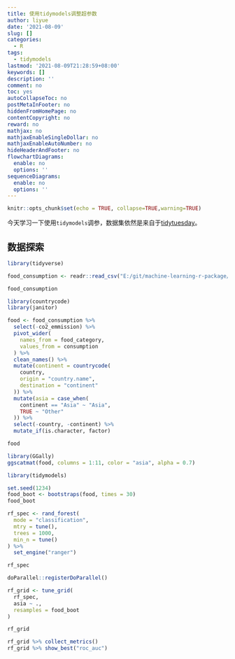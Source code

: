 ```yaml
---
title: 使用tidymodels调整超参数
author: liyue
date: '2021-08-09'
slug: []
categories:
  - R
tags:
  - tidymodels
lastmod: '2021-08-09T21:28:59+08:00'
keywords: []
description: ''
comment: no
toc: yes
autoCollapseToc: no
postMetaInFooter: no
hiddenFromHomePage: no
contentCopyright: no
reward: no
mathjax: no
mathjaxEnableSingleDollar: no
mathjaxEnableAutoNumber: no
hideHeaderAndFooter: no
flowchartDiagrams:
  enable: no
  options: ''
sequenceDiagrams:
  enable: no
  options: ''
---
```


```r
knitr::opts_chunk$set(echo = TRUE, collapse=TRUE,warning=TRUE)
```

今天学习一下使用`tidymodels`调参，数据集依然是来自于[tidytuesday](https://github.com/rfordatascience/tidytuesday)。

## 数据探索

```r
library(tidyverse)

food_consumption <- readr::read_csv("E:/git/machine-learning-r-package/datasets/tidytuesday/data/2020/2020-02-18/food_consumption.csv")

food_consumption
```

```r
library(countrycode)
library(janitor)

food <- food_consumption %>%
  select(-co2_emmission) %>%
  pivot_wider(
    names_from = food_category,
    values_from = consumption
  ) %>%
  clean_names() %>%
  mutate(continent = countrycode(
    country,
    origin = "country.name",
    destination = "continent"
  )) %>%
  mutate(asia = case_when(
    continent == "Asia" ~ "Asia",
    TRUE ~ "Other"
  )) %>%
  select(-country, -continent) %>%
  mutate_if(is.character, factor)

food
```

```r
library(GGally)
ggscatmat(food, columns = 1:11, color = "asia", alpha = 0.7)
```

```r
library(tidymodels)

set.seed(1234)
food_boot <- bootstraps(food, times = 30)
food_boot
```

```r
rf_spec <- rand_forest(
  mode = "classification",
  mtry = tune(),
  trees = 1000,
  min_n = tune()
) %>%
  set_engine("ranger")

rf_spec
```

```r
doParallel::registerDoParallel()

rf_grid <- tune_grid(
  rf_spec,
  asia ~ .,
  resamples = food_boot
)

rf_grid
```


```r
rf_grid %>% collect_metrics()
rf_grid %>% show_best("roc_auc")
```
